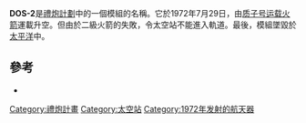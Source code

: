 '''DOS-2'''是[[禮炮計劃|禮炮計劃]]中的一個模組的名稱。它於1972年7月29日，由[[质子号运载火箭|质子号运载火箭]]運載升空。但由於二級火箭的失敗，令太空站不能進入軌道。最後，模組墜毀於[[太平洋|太平洋]]中。

== 參考 ==
* {{cite web |url=http://ston.jsc.nasa.gov/collections/TRS/_techrep/RP1357.pdf |title=Mir Hardware Heritage |last=Portree |first=David S. F. |publisher=NASA |date=1995 |deadurl=yes |archiveurl=https://www.webcitation.org/5il9QixAg?url=http://ston.jsc.nasa.gov/collections/TRS/_techrep/RP1357.pdf |archivedate=2009-08-03 |accessdate=2008-07-13 }}

{{航天小作品}}
{{Salyut Program}}
{{DEFAULTSORT:DOS-2}}
[[Category:禮炮計畫|Category:禮炮計畫]]
[[Category:太空站|Category:太空站]]
[[Category:1972年发射的航天器|Category:1972年发射的航天器]]